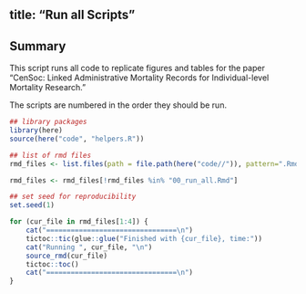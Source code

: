 title: "Run all Scripts"
---

## Summary 

This script runs all code to replicate figures and tables for the paper "CenSoc: Linked Administrative Mortality Records for
Individual-level Mortality Research." 

The scripts are numbered in the order they should be run.

```r
## library packages 
library(here)
source(here("code", "helpers.R"))

## list of rmd files 
rmd_files <- list.files(path = file.path(here("code//")), pattern=".Rmd")   

rmd_files <- rmd_files[!rmd_files %in% "00_run_all.Rmd"]

## set seed for reproducibility 
set.seed(1)

for (cur_file in rmd_files[1:4]) {
	cat("================================\n")
	tictoc::tic(glue::glue("Finished with {cur_file}, time:"))
	cat("Running ", cur_file, "\n")
  	source_rmd(cur_file)
  	tictoc::toc()
	cat("================================\n")
}
```


